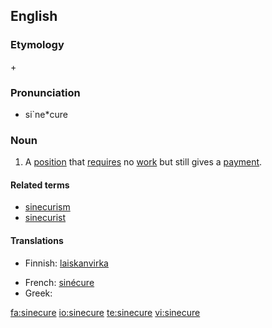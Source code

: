 ==English==

===Etymology===
{{etyl|la}} {{term|sine||without|lang=la}} + {{term|cura|cūra|care|lang=la}}

===Pronunciation===
* si`ne*cure

===Noun===
{{wikipedia}}
{{en-noun}}

# A [[position]] that [[require]]s no [[work]] but still gives a [[payment]].

====Related terms====
* [[sinecurism]]
* [[sinecurist]]

====Translations====
{{trans-top|a position that requires no work but still gives a payment}}
* Finnish: [[laiskanvirka]]
{{trans-mid}}
* French: [[sinécure]]
* Greek: {{t+|el|αργομισθία|f|tr=argomisthía}}
{{trans-bottom}}

[[fa:sinecure]]
[[io:sinecure]]
[[te:sinecure]]
[[vi:sinecure]]